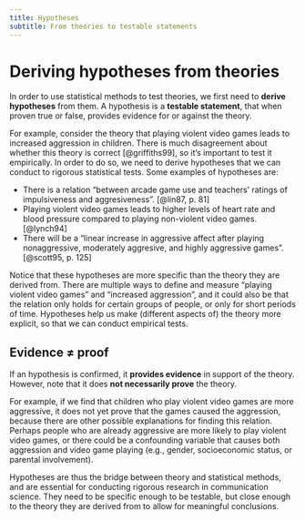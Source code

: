 ```yaml
---
title: Hypotheses
subtitle: From theories to testable statements
---
```


# Deriving hypotheses from theories

In order to use statistical methods to test theories, we first need to **derive hypotheses** from them.
A hypothesis is a **testable statement**, that when proven true or false, provides evidence for or against the theory.

For example, consider the theory that playing violent video games leads to increased aggression in children.
There is much disagreement about whether this theory is correct [@griffiths99], so it's important to test it empirically.
In order to do so, we need to derive hypotheses that we can conduct to rigorous statistical tests.
Some examples of hypotheses are:

- There is a relation "between arcade game use and teachers' ratings of impulsiveness and aggresiveness". [@lin87, p. 81]
- Playing violent video games leads to higher levels of heart rate and blood pressure compared to playing non-violent video games. [@lynch94]
- There will be a "linear increase in aggressive affect after playing nonaggressive, moderately aggresive, and highly aggressive games". [@scott95, p. 125]

Notice that these hypotheses are more specific than the theory they are derived from.
There are multiple ways to define and measure "playing violent video games" and "increased aggression", and it could also be that the relation only holds for certain groups of people, or only for short periods of time.
Hypotheses help us make (different aspects of) the theory more explicit, so that we can conduct empirical tests.

## Evidence $\neq$ proof

If an hypothesis is confirmed, it **provides evidence** in support of the theory.
However, note that it does **not necessarily prove** the theory.


For example, if we find that children who play violent video games are more aggressive, it does not yet prove that the games caused the aggression, because there are other possible explanations for finding this relation.
Perhaps people who are already aggressive are more likely to play violent video games, or there could be a confounding variable that causes both aggression and video game playing (e.g., gender, socioeconomic status, or parental involvement).

Hypotheses are thus the bridge between theory and statistical methods, and are essential for conducting rigorous research in communication science. They need to be specific enough to be testable, but close enough to the theory they are derived from to allow for meaningful conclusions.

